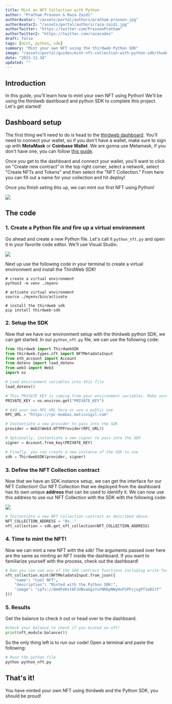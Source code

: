 ```yaml
---
title: Mint an NFT Collection with Python
author: "Pratham Prasoon & Raza Zaidi"
authorAvatar: "/assets/portal/authors/pratham-prasoon.jpg"
authorAvatar2: "/assets/portal/authors/raza-zaidi.jpg"
authorTwitter: "https://twitter.com/PrasoonPratham"
authorTwitter2: "https://twitter.com/razacodes"
draft: false
tags: [mint, python, sdk]
summary: "Mint your own NFT using the thirdweb Python SDK"
image: "/assets/portal/guides/mint-nft-collection-with-python-sdk/thumbnail.png"
date: "2021-11-18"
updated: ""
---
```


## Introduction

In this guide, you'll learn how to mint your own NFT using Python! We'll be using the thirdweb dashboard and python SDK to complete this project. Let's get started!

## Dashboard setup

The first thing we'll need to do is head to the [thirdweb dashboard](https://thirdweb.com/dashboard). You'll need to connect your wallet, so if you don't have a wallet, make sure to sign up with **MetaMask** or **Coinbase Wallet**. We are gonna use Metamask, if you don't have one, you can follow [this guide](/guides/create-a-metamask-wallet).

Once you get to the dashboard and connect your wallet, you'll want to click on "Create new contract" in the top right corner, select a network, select "Create NFTs and Tokens" and then select the "NFT Collection." From here you can fill out a name for your collection and hit deploy!

Once you finish seting this up, we can mint our first NFT using Python!

![](/assets/portal/guides/mint-nft-collection-with-python-sdk/Untitled%2017.png)

## The code

### 1. Create a Python file and fire up a virtual environment

Go ahead and create a new Python file. Let's call it `python_nft.py` and open it in your favorite code editor.
We'll use Visual Studio.

![](/assets/portal/guides/mint-nft-collection-with-python-sdk/terminal.png)

Next up use the following code in your terminal to create a virtual environment and install the ThirdWeb SDK!

```bash:virtual-env
# create a virtual environment
python3 -m venv ./myenv

# activate virtual environment
source ./myenv/bin/activate

# install the thirdweb sdk
pip install thirdweb-sdk
```

### 2. Setup the SDK

Now that we have our environment setup with the thirdweb python SDK, we can get started. In our `python_nft.py` file, we can use the following code:

```python:python_nft.py
from thirdweb import ThirdwebSDK
from thirdweb.types.nft import NFTMetadataInput
from eth_account import Account
from dotenv import load_dotenv
from web3 import Web3
import os

# Load environment variables into this file
load_dotenv()

# This PRIVATE KEY is coming from your environment variables. Make sure to never put it in a tracked file or share it with anyone.
PRIVATE_KEY = os.environ.get("PRIVATE_KEY")

# Add your own RPC URL here or use a public one
RPC_URL = "https://rpc-mumbai.maticvigil.com"

# Instantiate a new provider to pass into the SDK
provider = Web3(Web3.HTTPProvider(RPC_URL))

# Optionally, instantiate a new signer to pass into the SDK
signer = Account.from_key(PRIVATE_KEY)

# Finally, you can create a new instance of the SDK to use
sdk = ThirdwebSDK(provider, signer)
```

### 3. Define the NFT Collection contract

Now that we have an SDK instance setup, we can get the interface for our NFT Collection! Our NFT Collection that we deployed from the dashboard has its own unique **address** that can be used to identify it. We can now use this address to use our NFT Collection with the SDK with the following code:

![](/assets/portal/guides/mint-nft-collection-with-python-sdk/Untitled%2017.png)

```python:python_nft.py
# Instantiate a new NFT Collection contract as described above.
NFT_COLLECTION_ADDRESS = "0x.."
nft_collection = sdk.get_nft_collection(NFT_COLLECTION_ADDRESS)
```

### 4. Time to mint the NFT!

Now we can mint a new NFT with the sdk!
The arguments passed over here are the same as minting an NFT inside the dashboard. If you want to familiarize yourself with the process, check out the dashboard!

```python:python_nft.py
# Now you can use any of the SDK contract functions including write functions
nft_collection.mint(NFTMetadataInput.from_json({ 
    "name": "Cool NFT", 
    "description": "Minted with the Python SDK!", 
    "image": "ipfs://QmdFeKxt6FJUNvaGgzYuYNRbpNWyHxP2PFzjsgPf1eD2Jf" 
}))
```

### 5. Results

Get the balance to check it out or head over to the dashboard.

```python:python_nft.py
#check your balance to check if you minted an nft!
print(nft_module.balance())
```

So the only thing left is to run our code! Open a terminal and paste the following:

```bash
# Runs the python file
python python_nft.py
```

## That's it!

You have minted your own NFT using thirdweb and the Python SDK, you should be proud!
